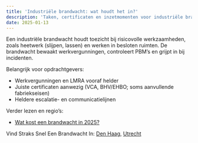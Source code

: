 ```yaml
---
title: 'Industriële brandwacht: wat houdt het in?'
description: 'Taken, certificaten en inzetmomenten voor industriële brandwachten bij heetwerk en onderhoudsstops.'
date: 2025-01-13
---
```


Een industriële brandwacht houdt toezicht bij risicovolle werkzaamheden, zoals heetwerk (slijpen, lassen) en werken in besloten ruimten. De brandwacht bewaakt werkvergunningen, controleert PBM’s en grijpt in bij incidenten.

Belangrijk voor opdrachtgevers:

- Werkvergunningen en LMRA vooraf helder
- Juiste certificaten aanwezig (VCA, BHV/EHBO; soms aanvullende fabriekseisen)
- Heldere escalatie- en communicatielijnen

Verder lezen en regio’s:

- [Wat kost een brandwacht in 2025?](/blog/wat-kost-een-brandwacht-in-2025)

Vind Straks Snel Een Brandwacht In: [Den Haag](/brandwacht-inhuren/den-haag), [Utrecht](/brandwacht-inhuren/utrecht)
